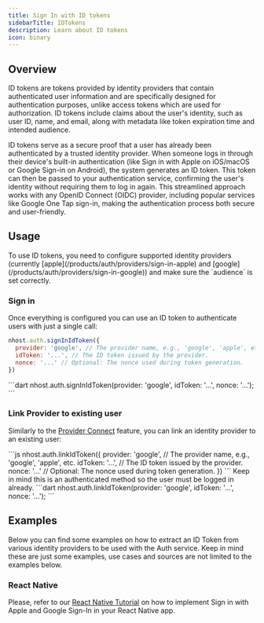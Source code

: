 ```yaml
---
title: Sign In with ID tokens
sidebarTitle: IDTokens
description: Learn about ID tokens
icon: binary
---
```


## Overview

ID tokens are tokens provided by identity providers that contain authenticated user information and are specifically designed for authentication purposes, unlike access tokens which are used for authorization. ID tokens include claims about the user's identity, such as user ID, name, and email, along with metadata like token expiration time and intended audience.

ID tokens serve as a secure proof that a user has already been authenticated by a trusted identity provider. When someone logs in through their device's built-in authentication (like Sign in with Apple on iOS/macOS or Google Sign-in on Android), the system generates an ID token. This token can then be passed to your authentication service, confirming the user's identity without requiring them to log in again. This streamlined approach works with any OpenID Connect (OIDC) provider, including popular services like Google One Tap sign-in, making the authentication process both secure and user-friendly.

## Usage

<Note>
To use ID tokens, you need to configure supported identity providers (currently [apple](/products/auth/providers/sign-in-apple) and [google](/products/auth/providers/sign-in-google)) and make sure the `audience` is set correctly.
</Note>

### Sign in

Once everything is configured you can use an ID token to authenticate users with just a single call:

<Tabs>
  <Tab title="javascript">

  ```js
  nhost.auth.signInIdToken({
    provider: 'google', // The provider name, e.g., 'google', 'apple', etc.
    idToken: '...', // The ID token issued by the provider.
    nonce: '...' // Optional: The nonce used during token generation.
  })
  ```
  </Tab>

  <Tab title="dart">
  ```dart
  nhost.auth.signInIdToken(provider: 'google', idToken: '...', nonce: '...');
  ```

  </Tab>
</Tabs>

### Link Provider to existing user

Similarly to the [Provider Connect](/products/auth/providers/connect) feature, you can link an identity provider to an existing user:

<Tabs>
  <Tab title="javascript">
  ```js
  nhost.auth.linkIdToken({
    provider: 'google', // The provider name, e.g., 'google', 'apple', etc.
    idToken: '...', // The ID token issued by the provider.
    nonce: '...' // Optional: The nonce used during token generation.
  })
  ```
<Note>Keep in mind this is an authenticated method so the user must be logged in already.</Note>
  </Tab>

  <Tab title="dart">
  ```dart
  nhost.auth.linkIdToken(provider: 'google', idToken: '...', nonce: '...');
  ```

  </Tab>
</Tabs>

## Examples

Below you can find some examples on how to extract an ID Token from various identity providers to be used with the Auth service. Keep in mind these are just some examples, use cases and sources are not limited to the examples below.

### React Native

Please, refer to our [React Native Tutorial](/getting-started/tutorials/reactnative/1-introduction) on how to implement Sign in with Apple and Google Sign-In in your React Native app.
